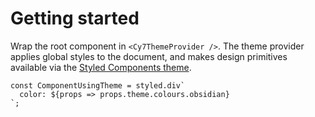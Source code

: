 
<Meta title="Intro | Getting started" />

# Getting started

Wrap the root component in `<Cy7ThemeProvider />`. The theme provider applies global styles to the document, and makes design primitives available via the [Styled Components theme](https://www.styled-components.com/docs/advanced#theming).

```
const ComponentUsingTheme = styled.div`
  color: ${props => props.theme.colours.obsidian}
`;
```
